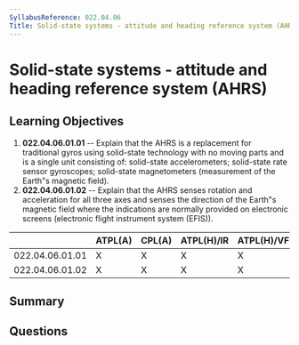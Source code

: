 ```yaml
---
SyllabusReference: 022.04.06
Title: Solid-state systems - attitude and heading reference system (AHRS)
---
```


# Solid-state systems - attitude and heading reference system (AHRS)

## Learning Objectives

1.  **022.04.06.01.01** -- Explain that the AHRS is a replacement for traditional
    gyros using solid-state technology with no moving parts and is a single unit
    consisting of: solid-state accelerometers; solid-state rate sensor
    gyroscopes; solid-state magnetometers (measurement of the Earth"s magnetic
    field).
2.  **022.04.06.01.02** -- Explain that the AHRS senses rotation and acceleration
    for all three axes and senses the direction of the Earth"s magnetic field
    where the indications are normally provided on electronic screens (electronic
    flight instrument system (EFIS)).

|                 | ATPL(A) | CPL(A) | ATPL(H)/IR | ATPL(H)/VFR | CPL(H) | IR | CBIR(A) |
| --------------- | ------- | ------ | ---------- | ----------- | ------ | -- | ------- |
| 022.04.06.01.01 | X       | X      | X          | X           | X      | X  | X       |
| 022.04.06.01.02 | X       | X      | X          | X           | X      | X  | X       |

## Summary

## Questions
